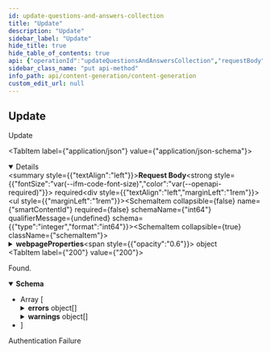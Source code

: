 ```yaml
---
id: update-questions-and-answers-collection
title: "Update"
description: "Update"
sidebar_label: "Update"
hide_title: true
hide_table_of_contents: true
api: {"operationId":"updateQuestionsAndAnswersCollection","requestBody":{"content":{"application/json":{"schema":{"type":"object","properties":{"smartContentId":{"type":"integer","format":"int64"},"webpageProperties":{"type":"object","properties":{"entities":{"type":"array","items":{"type":"string"},"uniqueItems":true},"iri":{"type":"string"},"query":{"type":"string"},"url":{"type":"string"}},"required":["entities","iri","url"],"title":"WebpageProperties"}},"title":"QuestionAndAnswerRequest"}}},"required":true},"responses":{"200":{"content":{"application/json":{"schema":{"type":"array","items":{"type":"object","description":"Generated Q&A content.","properties":{"answer":{"type":"string","description":"The generated answer."},"created_at":{"type":"string","format":"date-time","description":"The create date-time.","readOnly":true},"entity_gaps":{"type":"array","items":{"type":"string"},"uniqueItems":true},"errors":{"type":"array","description":"The set of errors found for the answer.","items":{"type":"object","description":"The set of warnings found for the answer.","properties":{"levelEnum":{"type":"string","description":"The rule level.","enum":["RECOMMENDED","REQUIRED"],"title":"LevelEnum"},"name":{"type":"string"},"result":{"type":"string","enum":["PASS","FAIL","SKIP","FIXED"]}},"readOnly":true,"title":"ValidationResult"},"readOnly":true},"id":{"type":"integer","format":"int64","description":"The unique id.","readOnly":true},"iri":{"type":"string","description":"The webpage IRI tied to this Q&A."},"is_deleted":{"type":"boolean","default":false,"description":"The deleted flag."},"is_published":{"type":"boolean","default":false,"description":"The published flag."},"modified_at":{"type":"string","format":"date-time","description":"The last modified date-time.","readOnly":true},"question":{"type":"string","description":"The generated question."},"smart_content_id":{"type":"integer","format":"int64"},"url":{"type":"string","description":"The webpage URL tied to this Q&A."},"warnings":{"type":"array","description":"The set of warnings found for the answer.","items":{"type":"object","description":"The set of warnings found for the answer.","properties":{"levelEnum":{"type":"string","description":"The rule level.","enum":["RECOMMENDED","REQUIRED"],"title":"LevelEnum"},"name":{"type":"string"},"result":{"type":"string","enum":["PASS","FAIL","SKIP","FIXED"]}},"readOnly":true,"title":"ValidationResult"},"readOnly":true}},"required":["iri","url"],"title":"QuestionAndAnswer"}}}},"description":"Found."},"401":{"description":"Authentication Failure"}},"security":[{"security_oauth2":[]}],"tags":["QuestionsAndAnswers"],"description":"Update","method":"put","path":"/questions-and-answers-collection","servers":[{"url":"https://api.wordlift.io"}],"securitySchemes":{"security_oauth2":{"flows":{"authorizationCode":{"authorizationUrl":"https://s.wordlift.io/oauth/authorize/","scopes":{"basic":"basic scope"},"tokenUrl":"https://s.wordlift.io/oauth/token/"}},"type":"oauth2"}},"jsonRequestBodyExample":{"smartContentId":0,"webpageProperties":{"entities":["string"],"iri":"string","query":"string","url":"string"}},"info":{"contact":{"email":"hello@wordlift.io","name":"WordLift","url":"https://wordlift.io"},"description":"Generate completions based on customized linguistic models.","license":{"name":"(c) copyright 2022-present WordLift","url":"https://wordlift.io"},"termsOfService":"https://wordlift.io/terms-of-service/","title":"Content Generation","version":"1.0"},"postman":{"name":"Update","description":{"type":"text/plain"},"url":{"path":["questions-and-answers-collection"],"host":["{{baseUrl}}"],"query":[],"variable":[]},"header":[{"key":"Content-Type","value":"application/json"},{"key":"Accept","value":"application/json"}],"method":"PUT","body":{"mode":"raw","raw":"\"\"","options":{"raw":{"language":"json"}}},"auth":{"type":"oauth2","oauth2":[]}}}
sidebar_class_name: "put api-method"
info_path: api/content-generation/content-generation
custom_edit_url: null
---
```



## Update



Update

<MimeTabs><TabItem label={"application/json"} value={"application/json-schema"}><details style={{}} data-collapsed={false} open={true}><summary style={{"textAlign":"left"}}><strong>Request Body</strong><strong style={{"fontSize":"var(--ifm-code-font-size)","color":"var(--openapi-required)"}}> required</strong></summary><div style={{"textAlign":"left","marginLeft":"1rem"}}></div><ul style={{"marginLeft":"1rem"}}><SchemaItem collapsible={false} name={"smartContentId"} required={false} schemaName={"int64"} qualifierMessage={undefined} schema={{"type":"integer","format":"int64"}}></SchemaItem><SchemaItem collapsible={true} className={"schemaItem"}><details style={{}}><summary style={{}}><strong>webpageProperties</strong><span style={{"opacity":"0.6"}}> object</span></summary><div style={{"marginLeft":"1rem"}}><SchemaItem collapsible={false} name={"entities"} required={true} schemaName={"string[]"} qualifierMessage={undefined} schema={{"type":"array","items":{"type":"string"},"uniqueItems":true}}></SchemaItem><SchemaItem collapsible={false} name={"iri"} required={true} schemaName={"string"} qualifierMessage={undefined} schema={{"type":"string"}}></SchemaItem><SchemaItem collapsible={false} name={"query"} required={false} schemaName={"string"} qualifierMessage={undefined} schema={{"type":"string"}}></SchemaItem><SchemaItem collapsible={false} name={"url"} required={true} schemaName={"string"} qualifierMessage={undefined} schema={{"type":"string"}}></SchemaItem></div></details></SchemaItem></ul></details></TabItem></MimeTabs><div><ApiTabs><TabItem label={"200"} value={"200"}><div>

Found.

</div><div><MimeTabs schemaType={"response"}><TabItem label={"application/json"} value={"application/json"}><SchemaTabs><TabItem label={"Schema"} value={"Schema"}><details style={{}} data-collapsed={false} open={true}><summary style={{"textAlign":"left"}}><strong>Schema</strong></summary><div style={{"textAlign":"left","marginLeft":"1rem"}}></div><ul style={{"marginLeft":"1rem"}}><li><div style={{"fontSize":"var(--ifm-code-font-size)","opacity":"0.6","marginLeft":"-.5rem","paddingBottom":".5rem"}}>Array [</div></li><SchemaItem collapsible={false} name={"answer"} required={false} schemaName={"string"} qualifierMessage={undefined} schema={{"type":"string","description":"The generated answer."}}></SchemaItem><SchemaItem collapsible={false} name={"created_at"} required={false} schemaName={"date-time"} qualifierMessage={undefined} schema={{"type":"string","format":"date-time","description":"The create date-time.","readOnly":true}}></SchemaItem><SchemaItem collapsible={false} name={"entity_gaps"} required={false} schemaName={"string[]"} qualifierMessage={undefined} schema={{"type":"array","items":{"type":"string"},"uniqueItems":true}}></SchemaItem><SchemaItem collapsible={true} className={"schemaItem"}><details style={{}}><summary style={{}}><strong>errors</strong><span style={{"opacity":"0.6"}}> object[]</span></summary><div style={{"marginLeft":"1rem"}}><div style={{"marginTop":".5rem","marginBottom":".5rem"}}>

The set of errors found for the answer.

</div><li><div style={{"fontSize":"var(--ifm-code-font-size)","opacity":"0.6","marginLeft":"-.5rem","paddingBottom":".5rem"}}>Array [</div></li><SchemaItem collapsible={false} name={"levelEnum"} required={false} schemaName={"LevelEnum"} qualifierMessage={"**Possible values:** [`RECOMMENDED`, `REQUIRED`]"} schema={{"type":"string","description":"The rule level.","enum":["RECOMMENDED","REQUIRED"],"title":"LevelEnum"}}></SchemaItem><SchemaItem collapsible={false} name={"name"} required={false} schemaName={"string"} qualifierMessage={undefined} schema={{"type":"string"}}></SchemaItem><SchemaItem collapsible={false} name={"result"} required={false} schemaName={"string"} qualifierMessage={"**Possible values:** [`PASS`, `FAIL`, `SKIP`, `FIXED`]"} schema={{"type":"string","enum":["PASS","FAIL","SKIP","FIXED"]}}></SchemaItem><li><div style={{"fontSize":"var(--ifm-code-font-size)","opacity":"0.6","marginLeft":"-.5rem"}}>]</div></li></div></details></SchemaItem><SchemaItem collapsible={false} name={"id"} required={false} schemaName={"int64"} qualifierMessage={undefined} schema={{"type":"integer","format":"int64","description":"The unique id.","readOnly":true}}></SchemaItem><SchemaItem collapsible={false} name={"iri"} required={true} schemaName={"string"} qualifierMessage={undefined} schema={{"type":"string","description":"The webpage IRI tied to this Q&A."}}></SchemaItem><SchemaItem collapsible={false} name={"is_deleted"} required={false} schemaName={"boolean"} qualifierMessage={undefined} schema={{"type":"boolean","default":false,"description":"The deleted flag."}}></SchemaItem><SchemaItem collapsible={false} name={"is_published"} required={false} schemaName={"boolean"} qualifierMessage={undefined} schema={{"type":"boolean","default":false,"description":"The published flag."}}></SchemaItem><SchemaItem collapsible={false} name={"modified_at"} required={false} schemaName={"date-time"} qualifierMessage={undefined} schema={{"type":"string","format":"date-time","description":"The last modified date-time.","readOnly":true}}></SchemaItem><SchemaItem collapsible={false} name={"question"} required={false} schemaName={"string"} qualifierMessage={undefined} schema={{"type":"string","description":"The generated question."}}></SchemaItem><SchemaItem collapsible={false} name={"smart_content_id"} required={false} schemaName={"int64"} qualifierMessage={undefined} schema={{"type":"integer","format":"int64"}}></SchemaItem><SchemaItem collapsible={false} name={"url"} required={true} schemaName={"string"} qualifierMessage={undefined} schema={{"type":"string","description":"The webpage URL tied to this Q&A."}}></SchemaItem><SchemaItem collapsible={true} className={"schemaItem"}><details style={{}}><summary style={{}}><strong>warnings</strong><span style={{"opacity":"0.6"}}> object[]</span></summary><div style={{"marginLeft":"1rem"}}><div style={{"marginTop":".5rem","marginBottom":".5rem"}}>

The set of warnings found for the answer.

</div><li><div style={{"fontSize":"var(--ifm-code-font-size)","opacity":"0.6","marginLeft":"-.5rem","paddingBottom":".5rem"}}>Array [</div></li><SchemaItem collapsible={false} name={"levelEnum"} required={false} schemaName={"LevelEnum"} qualifierMessage={"**Possible values:** [`RECOMMENDED`, `REQUIRED`]"} schema={{"type":"string","description":"The rule level.","enum":["RECOMMENDED","REQUIRED"],"title":"LevelEnum"}}></SchemaItem><SchemaItem collapsible={false} name={"name"} required={false} schemaName={"string"} qualifierMessage={undefined} schema={{"type":"string"}}></SchemaItem><SchemaItem collapsible={false} name={"result"} required={false} schemaName={"string"} qualifierMessage={"**Possible values:** [`PASS`, `FAIL`, `SKIP`, `FIXED`]"} schema={{"type":"string","enum":["PASS","FAIL","SKIP","FIXED"]}}></SchemaItem><li><div style={{"fontSize":"var(--ifm-code-font-size)","opacity":"0.6","marginLeft":"-.5rem"}}>]</div></li></div></details></SchemaItem><li><div style={{"fontSize":"var(--ifm-code-font-size)","opacity":"0.6","marginLeft":"-.5rem"}}>]</div></li></ul></details></TabItem><TabItem label={"Example (from schema)"} value={"Example (from schema)"}><ResponseSamples responseExample={"[\n  {\n    \"answer\": \"string\",\n    \"created_at\": \"2025-10-16T08:30:10.624Z\",\n    \"entity_gaps\": [\n      \"string\"\n    ],\n    \"errors\": [\n      {\n        \"levelEnum\": \"RECOMMENDED\",\n        \"name\": \"string\",\n        \"result\": \"PASS\"\n      }\n    ],\n    \"id\": 0,\n    \"iri\": \"string\",\n    \"is_deleted\": false,\n    \"is_published\": false,\n    \"modified_at\": \"2025-10-16T08:30:10.624Z\",\n    \"question\": \"string\",\n    \"smart_content_id\": 0,\n    \"url\": \"string\",\n    \"warnings\": [\n      {\n        \"levelEnum\": \"RECOMMENDED\",\n        \"name\": \"string\",\n        \"result\": \"PASS\"\n      }\n    ]\n  }\n]"} language={"json"}></ResponseSamples></TabItem></SchemaTabs></TabItem></MimeTabs></div></TabItem><TabItem label={"401"} value={"401"}><div>

Authentication Failure

</div><div></div></TabItem></ApiTabs></div>
      